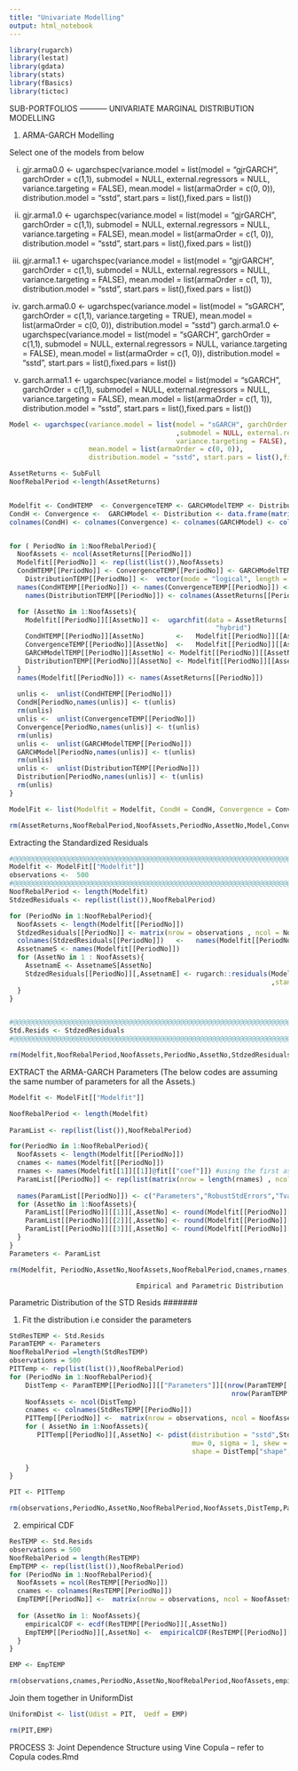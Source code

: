 ```yaml
---
title: "Univariate Modelling"
output: html_notebook
---
```


```r
library(rugarch)
library(lestat)
library(gdata)
library(stats)
library(fBasics)
library(tictoc)
```

SUB-PORTFOLIOS   -----------  UNIVARIATE MARGINAL DISTRIBUTION MODELLING

1) ARMA-GARCH Modelling

Select one of the models from below

i)
gjr.arma0.0 <- ugarchspec(variance.model = list(model = "gjrGARCH", garchOrder = c(1,1), submodel = NULL, external.regressors = NULL, variance.targeting = FALSE),
                  mean.model = list(armaOrder = c(0, 0)), distribution.model = "sstd", start.pars = list(),fixed.pars = list())

ii)
gjr.arma1.0 <- ugarchspec(variance.model = list(model = "gjrGARCH", garchOrder = c(1,1), submodel = NULL, external.regressors = NULL, variance.targeting = FALSE),
                          mean.model = list(armaOrder = c(1, 0)), distribution.model = "sstd", start.pars = list(),fixed.pars = list())

iii)
gjr.arma1.1 <- ugarchspec(variance.model = list(model = "gjrGARCH", garchOrder = c(1,1), submodel = NULL, external.regressors = NULL, variance.targeting = FALSE),
                          mean.model = list(armaOrder = c(1, 1)), distribution.model = "sstd", start.pars = list(),fixed.pars = list())

iv)
garch.arma0.0 <- ugarchspec(variance.model = list(model = "sGARCH", garchOrder = c(1,1), variance.targeting = TRUE),
                             mean.model = list(armaOrder = c(0, 0)), distribution.model = "sstd")
garch.arma1.0 <- ugarchspec(variance.model = list(model = "sGARCH", garchOrder = c(1,1), submodel = NULL, external.regressors = NULL, variance.targeting = FALSE),
                            mean.model = list(armaOrder = c(1, 0)), distribution.model = "sstd", start.pars = list(),fixed.pars = list())

v)
garch.arma1.1 <- ugarchspec(variance.model = list(model = "sGARCH", garchOrder = c(1,1), submodel = NULL, external.regressors = NULL, variance.targeting = FALSE),
                            mean.model = list(armaOrder = c(1, 1)), distribution.model = "sstd", start.pars = list(),fixed.pars = list())

```r

Model <- ugarchspec(variance.model = list(model = "sGARCH", garchOrder = c(1,1)
                                          ,submodel = NULL, external.regressors = NULL,
                                          variance.targeting = FALSE),
                    mean.model = list(armaOrder = c(0, 0)),
                    distribution.model = "sstd", start.pars = list(),fixed.pars = list())
```


```r
AssetReturns <- SubFull
NoofRebalPeriod <-length(AssetReturns)


Modelfit <- CondHTEMP  <- ConvergenceTEMP <- GARCHModelTEMP <- DistributionTEMP <-rep(list(list()),NoofRebalPeriod)
CondH <- Convergence <-  GARCHModel <- Distribution <- data.frame(matrix(nrow = NoofRebalPeriod, ncol = ncol(AssetReturns[[NoofRebalPeriod]])))
colnames(CondH) <- colnames(Convergence) <- colnames(GARCHModel) <- colnames(Distribution) <- names(AssetReturns[[NoofRebalPeriod]])


for ( PeriodNo in 1:NoofRebalPeriod){
  NoofAssets <- ncol(AssetReturns[[PeriodNo]])
  Modelfit[[PeriodNo]] <- rep(list(list()),NoofAssets)
  CondHTEMP[[PeriodNo]] <- ConvergenceTEMP[[PeriodNo]] <- GARCHModelTEMP[[PeriodNo]] <-      
    DistributionTEMP[[PeriodNo]] <-  vector(mode = "logical", length = NoofAssets)
  names(CondHTEMP[[PeriodNo]]) <- names(ConvergenceTEMP[[PeriodNo]]) <- names(GARCHModelTEMP[[PeriodNo]]) <- 
    names(DistributionTEMP[[PeriodNo]]) <- colnames(AssetReturns[[PeriodNo]])

  for (AssetNo in 1:NoofAssets){
    Modelfit[[PeriodNo]][[AssetNo]] <-  ugarchfit(data = AssetReturns[[PeriodNo]][,AssetNo],spec = Model, solver = 
                                                    "hybrid")
    CondHTEMP[[PeriodNo]][AssetNo]        <-   Modelfit[[PeriodNo]][[AssetNo]]@fit[["condH"]]
    ConvergenceTEMP[[PeriodNo]][AssetNo]  <-   Modelfit[[PeriodNo]][[AssetNo]]@fit[["convergence"]]
    GARCHModelTEMP[[PeriodNo]][AssetNo] <- Modelfit[[PeriodNo]][[AssetNo]]@model[["modeldesc"]][["vmodel"]]
    DistributionTEMP[[PeriodNo]][AssetNo] <- Modelfit[[PeriodNo]][[AssetNo]]@model[["modeldesc"]][["distribution"]]
  }
  names(Modelfit[[PeriodNo]]) <- names(AssetReturns[[PeriodNo]])  
    
  unlis <-  unlist(CondHTEMP[[PeriodNo]])
  CondH[PeriodNo,names(unlis)] <- t(unlis) 
  rm(unlis)
  unlis <-  unlist(ConvergenceTEMP[[PeriodNo]])
  Convergence[PeriodNo,names(unlis)] <- t(unlis) 
  rm(unlis)
  unlis <-  unlist(GARCHModelTEMP[[PeriodNo]])
  GARCHModel[PeriodNo,names(unlis)] <- t(unlis) 
  rm(unlis)
  unlis <-  unlist(DistributionTEMP[[PeriodNo]])
  Distribution[PeriodNo,names(unlis)] <- t(unlis) 
  rm(unlis)
}

ModelFit <- list(Modelfit = Modelfit, CondH = CondH, Convergence = Convergence, GARCHModel = GARCHModel, Distribution = Distribution)

rm(AssetReturns,NoofRebalPeriod,NoofAssets,PeriodNo,AssetNo,Model,ConvergenceTEMP, CondHTEMP,Modelfit,CondH,Convergence, DistributionTEMP,GARCHModelTEMP,Distribution,GARCHModel)

```

Extracting the Standardized Residuals

```r
#@@@@@@@@@@@@@@@@@@@@@@@@@@@@@@@@@@@@@@@@@@@@@@@@@@@@@@@@@@@@@@@@@@@@@@
Modelfit <- ModelFit[["Modelfit"]]
observations <-  500 
#@@@@@@@@@@@@@@@@@@@@@@@@@@@@@@@@@@@@@@@@@@@@@@@@@@@@@@@@@@@@@@@@@@@@@@
NoofRebalPeriod <- length(Modelfit)
StdzedResiduals <- rep(list(list()),NoofRebalPeriod)

for (PeriodNo in 1:NoofRebalPeriod){
  NoofAssets <- length(Modelfit[[PeriodNo]])
  StdzedResiduals[[PeriodNo]] <- matrix(nrow = observations , ncol = NoofAssets)
  colnames(StdzedResiduals[[PeriodNo]])   <-   names(Modelfit[[PeriodNo]])
  AssetnameS <- names(Modelfit[[PeriodNo]])
  for (AssetNo in 1 : NoofAssets){  
    AssetnamE <- AssetnameS[AssetNo]
    StdzedResiduals[[PeriodNo]][,AssetnamE] <- rugarch::residuals(Modelfit[[PeriodNo]][[AssetnamE]] 
                                                                  ,standardize =TRUE)
  }
}


#@@@@@@@@@@@@@@@@@@@@@@@@@@@@@@@@@@@@@@@@@@@@@@@@@@@@@@@@@@@@@@@@@@@@@@
Std.Resids <- StdzedResiduals
#@@@@@@@@@@@@@@@@@@@@@@@@@@@@@@@@@@@@@@@@@@@@@@@@@@@@@@@@@@@@@@@@@@@@@@

rm(Modelfit,NoofRebalPeriod,NoofAssets,PeriodNo,AssetNo,StdzedResiduals, observations, AssetnameS,AssetnamE)

```



EXTRACT the ARMA-GARCH Parameters
(The below codes are assuming the same number of parameters for all the Assets.)

```r

Modelfit <- ModelFit[["Modelfit"]]

NoofRebalPeriod <- length(Modelfit)
  
ParamList <- rep(list(list()),NoofRebalPeriod)

for(PeriodNo in 1:NoofRebalPeriod){
  NoofAssets <- length(Modelfit[[PeriodNo]])
  cnames <- names(Modelfit[[PeriodNo]])
  rnames <- names(Modelfit[[1]][[1]]@fit[["coef"]]) #using the first asset from period 1 for the coef names.
  ParamList[[PeriodNo]] <- rep(list(matrix(nrow = length(rnames) , ncol = NoofAssets, dimnames = list(rnames, 
                                                                                                      cnames))),3)
  names(ParamList[[PeriodNo]]) <- c("Parameters","RobustStdErrors","Tvalues")
  for (AssetNo in 1:NoofAssets){
    ParamList[[PeriodNo]][[1]][,AssetNo] <- round(Modelfit[[PeriodNo]][[AssetNo]]@fit[["coef"]],4)
    ParamList[[PeriodNo]][[2]][,AssetNo] <- round(Modelfit[[PeriodNo]][[AssetNo]]@fit[["robust.se.coef"]],4)
    ParamList[[PeriodNo]][[3]][,AssetNo] <- round(Modelfit[[PeriodNo]][[AssetNo]]@fit[["robust.tval"]],4)
  }
}
Parameters <- ParamList  

rm(Modelfit, PeriodNo,AssetNo,NoofAssets,NoofRebalPeriod,cnames,rnames,ParamList)


```

                                    Empirical and Parametric Distribution    
 
 Parametric Distribution of the STD Resids #######
 
 1) Fit the distribution i.e consider the parameters
```r

StdResTEMP <- Std.Resids
ParamTEMP <- Parameters
NoofRebalPeriod =length(StdResTEMP)
observations = 500
PITTemp <- rep(list(list()),NoofRebalPeriod)
for (PeriodNo in 1:NoofRebalPeriod){
    DistTemp <- ParamTEMP[[PeriodNo]][["Parameters"]][(nrow(ParamTEMP[[PeriodNo]][["Parameters"]])-1):
                                                        nrow(ParamTEMP[[PeriodNo]][["Parameters"]]),]
    NoofAssets <- ncol(DistTemp) 
    cnames <- colnames(StdResTEMP[[PeriodNo]])
    PITTemp[[PeriodNo]] <-  matrix(nrow = observations, ncol = NoofAssets, dimnames = list(NULL,cnames))
    for ( AssetNo in 1:NoofAssets){ 
       PITTemp[[PeriodNo]][,AssetNo] <- pdist(distribution = "sstd",StdResTEMP[[PeriodNo]][,AssetNo],
                                              mu= 0, sigma = 1, skew = DistTemp["skew",AssetNo], 
                                              shape = DistTemp["shape",AssetNo])
                                                
    }
}

PIT <- PITTemp

rm(observations,PeriodNo,AssetNo,NoofRebalPeriod,NoofAssets,DistTemp,ParamTEMP,StdResTEMP,PITTemp,cnames)
```


2)  empirical CDF
```r

ResTEMP <- Std.Resids
observations = 500
NoofRebalPeriod = length(ResTEMP)
EmpTEMP <- rep(list(list()),NoofRebalPeriod)
for (PeriodNo in 1:NoofRebalPeriod){
  NoofAssets = ncol(ResTEMP[[PeriodNo]]) 
  cnames <- colnames(ResTEMP[[PeriodNo]])
  EmpTEMP[[PeriodNo]] <-  matrix(nrow = observations, ncol = NoofAssets, dimnames = list(NULL,cnames))
  
  for (AssetNo in 1: NoofAssets){
    empiricalCDF <- ecdf(ResTEMP[[PeriodNo]][,AssetNo])
    EmpTEMP[[PeriodNo]][,AssetNo] <-  empiricalCDF(ResTEMP[[PeriodNo]][,AssetNo])
  }
}  

EMP <- EmpTEMP

rm(observations,cnames,PeriodNo,AssetNo,NoofRebalPeriod,NoofAssets,empiricalCDF, EmpTEMP, ResTEMP)
```

Join them together in UniformDist

```r
UniformDist <- list(Udist = PIT,  Uedf = EMP)

rm(PIT,EMP)
```

PROCESS 3: Joint Dependence Structure using Vine Copula -- refer to Copula codes.Rmd
                       
                       





